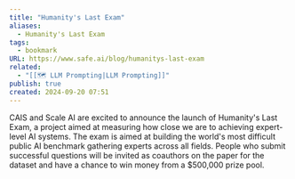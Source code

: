 ```yaml
---
title: "Humanity's Last Exam"
aliases:
  - Humanity's Last Exam
tags:
  - bookmark
URL: https://www.safe.ai/blog/humanitys-last-exam
related:
  - "[[🗺️ LLM Prompting|LLM Prompting]]"
publish: true
created: 2024-09-20 07:51
---
```




‍CAIS and Scale AI are excited to announce the launch of Humanity's Last Exam, a project aimed at measuring how close we are to achieving expert-level AI systems. The exam is aimed at building the world's most difficult public AI benchmark gathering experts across all fields. People who submit successful questions will be invited as coauthors on the paper for the dataset and have a chance to win money from a $500,000 prize pool.